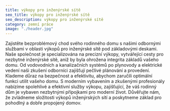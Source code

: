 ```yaml
---
title: výkopy pro inženýrské sítě
seo_title: výkopy pro inženýrské sítě
seo_description: výkopy pro inženýrské sítě
category: zemní práce
image: "./header.jpg"
---
```

Zajistěte bezproblémový chod svého rodinného domu s našimi odbornými službami v oblasti výkopů pro inženýrské sítě pod základovými deskami. Naše společnost je specializována na precizní výkopy, vytvářející cesty pro nezbytné inženýrské sítě, aniž by byla ohrožena integrita základů vašeho domu. Od vodovodních a kanalizačních systémů po plynovody a elektrické vedení naši zkušení odborníci zajišťují pečlivé plánování a provedení. Klademe důraz na bezpečnost a efektivitu, abychom zaručili optimální funkci utilit vašeho domu. S moderním vybavením a zkušenými profesionály nabízíme spolehlivé a efektivní služby výkopu, zajišťující, že váš rodinný dům je vybaven nezbytnými přípojkami pro moderní život. Důvěřujte nám, že zvládneme složitosti výkopů inženýrských sítí a poskytneme základ pro pohodlný a dobře propojený domov.